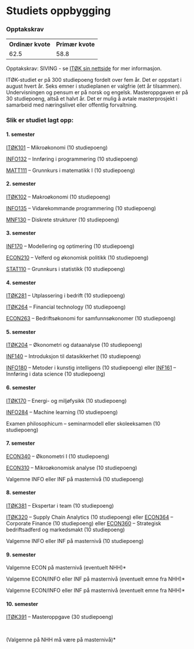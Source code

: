 # Studiets oppbygging


<Cookie />

### Opptakskrav
<table class="custom-table">
    <tr>
        <th>Ordinær kvote</th>
        <th>Primær kvote</th>
    </tr>
    <tr>
        <td class="gold">62.5</td>
        <td class="gold">58.8</td>
    </tr>
</table>

Opptakskrav: SIVING - se <a href='https://www4.uib.no/program/informasjonsteknologi-og-okonomi-integrert-masterprogram-sivilingenior'>ITØK sin nettside</a> for mer informasjon.

ITØK-studiet er på 300 studiepoeng fordelt over fem år. Det er oppstart i august hvert år. 
Seks emner i studieplanen er valgfrie (ett år tilsammen). Undervisningen og pensum er på norsk og
 engelsk. Masteroppgaven er på 30 studiepoeng, altså et halvt år. Det er mulig å avtale 
 masterprosjekt i samarbeid med næringslivet eller offentlig forvaltning. 

### Slik er studiet lagt opp:

#### 1. semester 

<a href='https://www4.uib.no/emner/itok101'>ITØK101</a> – Mikroøkonomi (10 studiepoeng)

<a href='https://www4.uib.no/emner/info132'>INFO132</a> – Innføring i programmering (10 studiepoeng)

<a href='https://www4.uib.no/emner/mat111'>MATT111</a> – Grunnkurs i matematikk I (10 studiepoeng)

#### 2. semester 

<a href='https://www4.uib.no/emner/itok102'>ITØK102</a> – Makroøkonomi (10 studiepoeng)

<a href='https://www4.uib.no/emner/info135'>INFO135</a> – Vidarekommande programmering (10 studiepoeng)

<a href='https://www4.uib.no/emner/mnf130'>MNF130</a> – Diskrete strukturer (10 studiepoeng)

#### 3. semester 

<a href='https://www4.uib.no/emner/inf170'>INF170</a> – Modellering og optimering (10 studiepoeng)

<a href='https://www4.uib.no/emner/econ210'>ECON210</a> – Velferd og økonomisk politikk (10 studiepoeng)

<a href='https://www4.uib.no/emner/stat110'>STAT110</a> – Grunnkurs i statistikk (10 studiepoeng)

#### 4. semester

<a href='https://www4.uib.no/emner/itok281'>ITØK281</a> – Utplassering i bedrift (10 studiepoeng)

<a href='https://www4.uib.no/emner/itok264'>ITØK264</a> – Financial technology (10 studiepoeng)

<a href='https://www4.uib.no/emner/econ263'>ECON263</a> – Bedriftsøkonomi for samfunnsøkonomer (10 studiepoeng)

#### 5. semester 

<a href='https://www4.uib.no/emner/itok204'>ITØK204</a> – Økonometri og dataanalyse (10 studiepoeng)

<a href='https://www4.uib.no/emner/inf140'>INF140</a> – Introduksjon til datasikkerhet (10 studiepoeng)

<a href='https://www4.uib.no/emner/info180'>INFO180</a> – Metoder i kunstig intelligens (10 studiepoeng) eller <a href='https://www4.uib.no/emner/inf161'>INF161</a> – Innføring i data science (10 studiepoeng)

#### 6. semester 

<a href='https://www4.uib.no/emner/itok170'>ITØK170</a> – Energi- og miljøfysikk (10 studiepoeng)

<a href='https://www4.uib.no/emner/info284'>INFO284</a> – Machine learning (10 studiepoeng)

Examen philosophicum – seminarmodell eller skoleeksamen (10 studiepoeng)

#### 7. semester

<a href='https://www4.uib.no/emner/econ340'>ECON340</a> – Økonometri I (10 studiepoeng)

<a href='https://www4.uib.no/emner/econ310'>ECON310</a> – Mikroøkonomisk analyse (10 studiepoeng)

Valgemne INFO eller INF på masternivå (10 studiepoeng)

#### 8. semester

<a href='https://www4.uib.no/emner/itok381'>ITØK381</a> – Ekspertar i team (10 studiepoeng)

<a href='https://www4.uib.no/emner/itok320'>ITØK320</a> – Supply Chain Analytics (10 studiepoeng) eller <a href='https://www4.uib.no/emner/econ364'>ECON364</a> – Corporate Finance (10 studiepoeng) eller <a href='https://www4.uib.no/emner/econ360'>ECON360</a> – Strategisk bedriftsadferd og markedsmakt (10 studiepoeng)

Valgemne INFO eller INF på masternivå (10 studiepoeng)

#### 9. semester 

Valgemne ECON på masternivå (eventuelt NHH)*

Valgemne ECON/INFO eller INF på masternivå (eventuelt emne fra NHH)*

Valgemne ECON/INFO eller INF på masternivå (eventuelt emne fra NHH)*

#### 10. semester

<a href='https://www4.uib.no/emner/itok391'>ITØK391</a> – Masteroppgave (30 studiepoeng)

&nbsp;


(Valgemne på NHH må være på masternivå)*

